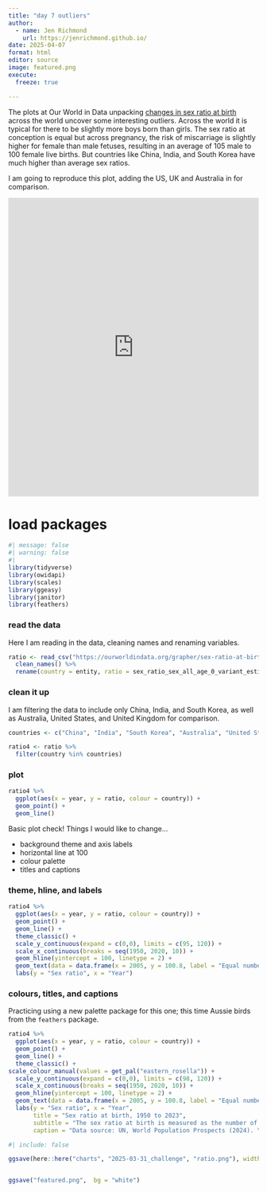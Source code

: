 ```yaml
---
title: "day 7 outliers"
author:
  - name: Jen Richmond
    url: https://jenrichmond.github.io/
date: 2025-04-07
format: html
editor: source
image: featured.png
execute:
  freeze: true

---
```


The plots at Our World in Data unpacking [changes in sex ratio at birth](https://ourworldindata.org/gender-ratio) across the world uncover some interesting outliers. Across the world it is typical for there to be slightly more boys born than girls. The sex ratio at conception is equal but across pregnancy, the risk of miscarriage is slightly higher for female than male fetuses, resulting in an average of 105 male to 100 female live births. But countries like China, India, and South Korea have much higher than average sex ratios. 

I am going to reproduce this plot, adding the US, UK and Australia in for comparison. 

<iframe src="https://ourworldindata.org/grapher/sex-ratio-at-birth?tab=chart&country=CHN~IND~KOR" loading="lazy" style="width: 100%; height: 600px; border: 0px none;" allow="web-share; clipboard-write"></iframe>

# load packages

```r
#| message: false
#| warning: false
#| 
library(tidyverse)
library(owidapi)
library(scales)
library(ggeasy)
library(janitor)
library(feathers)

```

### read the data 

Here I am reading in the data, cleaning names and renaming variables. 

```r

ratio <- read_csv("https://ourworldindata.org/grapher/sex-ratio-at-birth.csv?v=1&csvType=full&useColumnShortNames=true") %>% 
  clean_names() %>%
  rename(country = entity, ratio = sex_ratio_sex_all_age_0_variant_estimates)


```

### clean it up

I am filtering the data to include only China, India, and South Korea, as well as Australia, United States, and United Kingdom for comparison. 
```r

countries <- c("China", "India", "South Korea", "Australia", "United States", "United Kingdom")

ratio4 <- ratio %>%
  filter(country %in% countries)

```

### plot

```r
ratio4 %>%
  ggplot(aes(x = year, y = ratio, colour = country)) +
  geom_point() +
  geom_line() 
```
Basic plot check! Things I would like to change...

- background theme and axis labels
- horizontal line at 100
- colour palette
- titles and captions

### theme, hline, and labels

```r
ratio4 %>%
  ggplot(aes(x = year, y = ratio, colour = country)) +
  geom_point() +
  geom_line() +
  theme_classic() +
  scale_y_continuous(expand = c(0,0), limits = c(95, 120)) +
  scale_x_continuous(breaks = seq(1950, 2020, 10)) +
  geom_hline(yintercept = 100, linetype = 2) +
  geom_text(data = data.frame(x = 2005, y = 100.8, label = "Equal numbers of newborn boys and girls"), mapping = aes(x = x, y = y, label = label), size = 3, inherit.aes = FALSE) +
  labs(y = "Sex ratio", x = "Year")
```
### colours, titles, and captions

Practicing using a new palette package for this one; this time Aussie birds from the `feathers` package. 


```r
ratio4 %>%
  ggplot(aes(x = year, y = ratio, colour = country)) +
  geom_point() +
  geom_line() +
  theme_classic() +
scale_colour_manual(values = get_pal("eastern_rosella")) +
  scale_y_continuous(expand = c(0,0), limits = c(98, 120)) +
  scale_x_continuous(breaks = seq(1950, 2020, 10)) +
  geom_hline(yintercept = 100, linetype = 2) +
  geom_text(data = data.frame(x = 2005, y = 100.8, label = "Equal numbers of newborn boys and girls"), mapping = aes(x = x, y = y, label = label), size = 3, inherit.aes = FALSE) +
  labs(y = "Sex ratio", x = "Year", 
       title = "Sex ratio at birth, 1950 to 2023", 
       subtitle = "The sex ratio at birth is measured as the number of newborn \nboys for every 100 newborn girls. Higher values indicate a much \nhigher number of newborn boys than girls.", 
       caption = "Data source: UN, World Population Prospects (2024). \nNote: It's considered that 105 is the biologically expected sex ratio at birth.")
```

```r
#| include: false

ggsave(here::here("charts", "2025-03-31_challenge", "ratio.png"), width = 6, height = 4,  bg = "white")


ggsave("featured.png",  bg = "white")
```


